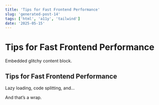 ```yaml
---
title: 'Tips for Fast Frontend Performance'
slug: 'generated-post-14'
tags: ['html', 'a11y', 'tailwind']
date: '2025-05-15'
---
```



# Tips for Fast Frontend Performance

<GlitchBox>Embedded glitchy content block.</GlitchBox>

## Tips for Fast Frontend Performance

Lazy loading, code splitting, and...

And that’s a wrap.
